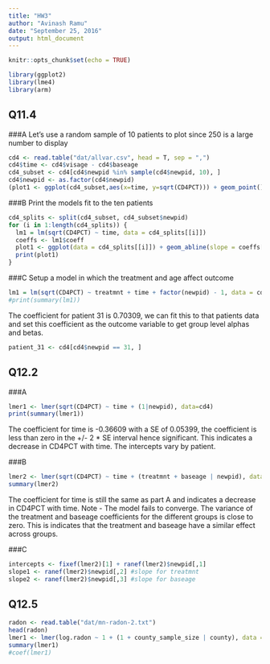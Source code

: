 ```yaml
---
title: "HW3"
author: "Avinash Ramu"
date: "September 25, 2016"
output: html_document
---
```


```r
knitr::opts_chunk$set(echo = TRUE)
```


```r
library(ggplot2)
library(lme4)
library(arm)
```

## Q11.4
###A 
Let's use a random sample of 10 patients to plot since 250 is a large number to display
```r

cd4 <- read.table("dat/allvar.csv", head = T, sep = ",")
cd4$time <- cd4$visage - cd4$baseage
cd4_subset <- cd4[cd4$newpid %in% sample(cd4$newpid, 10), ]
cd4$newpid <- as.factor(cd4$newpid)
(plot1 <- ggplot(cd4_subset,aes(x=time, y=sqrt(CD4PCT))) + geom_point() + facet_wrap(~newpid))
```

###B
Print the models fit to the ten patients
```r
cd4_splits <- split(cd4_subset, cd4_subset$newpid)
for (i in 1:length(cd4_splits)) {
  lm1 = lm(sqrt(CD4PCT) ~ time, data = cd4_splits[[i]])
  coeffs <- lm1$coeff
  plot1 <- ggplot(data = cd4_splits[[i]]) + geom_abline(slope = coeffs[2], intercept = coeffs[1]) + geom_point(aes(x = time, y = sqrt(CD4PCT)))
  print(plot1)
}

```

###C
Setup a model in which the treatment and age affect outcome
```r

lm1 = lm(sqrt(CD4PCT) ~ treatmnt + time + factor(newpid) - 1, data = cd4)
#print(summary(lm1))
```
The coefficient for patient 31 is 0.70309, we can fit this to that patients data
and set this coefficient as the outcome variable to get group level alphas and betas.
```r
patient_31 <- cd4[cd4$newpid == 31, ]
```


## Q12.2
###A
```r
lmer1 <- lmer(sqrt(CD4PCT) ~ time + (1|newpid), data=cd4)
print(summary(lmer1))
```
The coefficient for time is -0.36609 with a SE of 0.05399, the coefficient is less than
zero in the +/- 2 * SE interval hence significant. This indicates a decrease in CD4PCT
with time. The intercepts vary by patient.


###B
```r
lmer2 <- lmer(sqrt(CD4PCT) ~ time + (treatmnt + baseage | newpid), data=cd4)
summary(lmer2)
```
The coefficient for time is still the same as part A and indicates a decrease in CD4PCT with time. Note - The model fails to converge. The variance of the treatment and baseage coefficients for the different groups is close to zero. This is indicates that the treatment and baseage have a similar effect across groups.

###C
```r
intercepts <- fixef(lmer2)[1] + ranef(lmer2)$newpid[,1]
slope1 <- ranef(lmer2)$newpid[,2] #slope for treatmnt
slope2 <- ranef(lmer2)$newpid[,3] #slope for baseage

```


## Q12.5
```r
radon <- read.table("dat/mn-radon-2.txt")
head(radon)
lmer1 <- lmer(log.radon ~ 1 + (1 + county_sample_size | county), data = radon)
summary(lmer1)
#coef(lmer1)
```
